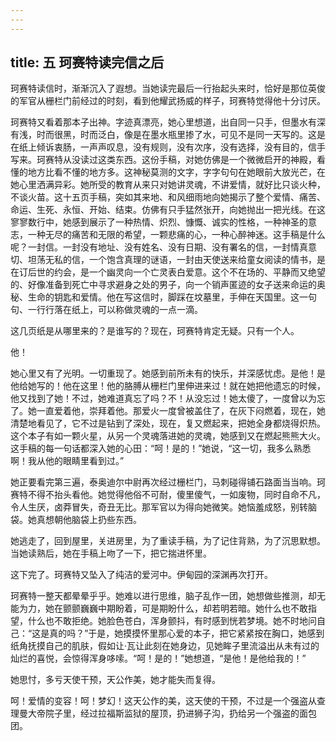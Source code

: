 ```yaml
---
---
---
```

title: 五 珂赛特读完信之后
---




珂赛特读信时，渐渐沉入了遐想。当她读完最后一行抬起头来时，恰好是那位英俊的军官从栅栏门前经过的时刻，看到他耀武扬威的样子，珂赛特觉得他十分讨厌。

珂赛特又看着那本子出神。字迹真漂亮，她心里想道，出自同一只手，但墨水有深有浅，时而很黑，时而泛白，像是在墨水瓶里掺了水，可见不是同一天写的。这是在纸上倾诉衷肠，一声声叹息，没有规则，没有次序，没有选择，没有目的，信手写来。珂赛特从没读过这类东西。这份手稿，对她仿佛是一个微微启开的神殿，看懂的地方比看不懂的地方多。这神秘莫测的文字，字字句句在她眼前大放光芒，在她心里洒满异彩。她所受的教育从来只对她讲灵魂，不讲爱情，就好比只谈火种，不谈火苗。这十五页手稿，突如其来地、和风细雨地向她揭示了整个爱情、痛苦、命运、生死、永恒、开始、结束。仿佛有只手猛然张开，向她抛出一把光线。在这寥寥数行中，她感到展示了一种热情、炽烈、慷慨、诚实的性格，一种神圣的意志，一种无尽的痛苦和无限的希望，一颗悲痛的心，一种心醉神迷。这手稿是什么呢？一封信。一封没有地址、没有姓名、没有日期、没有署名的信，一封情真意切、坦荡无私的信，一个饱含真理的谜语，一封由天使送来给童女阅读的情书，是在订后世的约会，是一个幽灵向一个亡灵表白爱意。这个不在场的、平静而又绝望的、好像准备到死亡中寻求避身之处的男子，向一个销声匿迹的女子送来命运的奥秘、生命的钥匙和爱情。他在写这信时，脚踩在坟墓里，手伸在天国里。这一句句、一行行落在纸上，可以称做灵魂的一点一滴。

这几页纸是从哪里来的？是谁写的？现在，珂赛特肯定无疑。只有一个人。

他！

她心里又有了光明。一切重现了。她感到前所未有的快乐，并深感忧虑。是他！是他给她写的！他在这里！他的胳膊从栅栏门里伸进来过！就在她把他遗忘的时候，他又找到了她！不过，她难道真忘了吗？不！从没忘过！她太傻了，一度曾以为忘了。她一直爱着他，崇拜着他。那爱火一度曾被盖住了，在灰下闷燃着，现在，她清楚地看见了，它不过是钻到了深处，现在，复又燃起来，把她全身都烧得炽热。这个本子有如一颗火星，从另一个灵魂落进她的灵魂，她感到又在燃起熊熊大火。这手稿的每一句话都深入她的心田：“呵！是的！”她说，“这一切，我多么熟悉啊！我从他的眼睛里看到过。”

她正要看完第三遍，泰奥迪尔中尉再次经过栅栏门，马刺碰得铺石路面当当响。珂赛特不得不抬头看他。她觉得他俗不可耐，傻里傻气，一如废物，同时自命不凡，令人生厌，卤莽冒失，奇丑无比。那军官以为得向她微笑。她恼羞成怒，别转脑袋。她真想朝他脑袋上扔些东西。

她逃走了，回到屋里，关进房里，为了重读手稿，为了记住背熟，为了沉思默想。当她读熟后，她在手稿上吻了一下，把它揣进怀里。

这下完了。珂赛特又坠入了纯洁的爱河中。伊甸园的深渊再次打开。

珂赛特一整天都晕晕乎乎。她难以进行思维，脑子乱作一团，她想做些推测，却无能为力，她在颤颤巍巍中期盼着，可是期盼什么，却若明若暗。她什么也不敢指望，什么也不敢拒绝。她脸色苍白，浑身颤抖，有时感到恍若梦境。她不时地问自己：“这是真的吗？”于是，她摸摸怀里那心爱的本子，把它紧紧按在胸口，她感到纸角抚摸自己的肌肤，假如让·瓦让此刻在她身边，见她眸子里流溢出从未有过的灿烂的喜悦，会惊得浑身哆嗦。“呵！是的！”她想道，“是他！是他给我的！”

她思忖，多亏天使干预，天公作美，她才能失而复得。

呵！爱情的变容！呵！梦幻！这天公作的美，这天使的干预，不过是一个强盗从查理曼大帝院子里，经过拉福斯监狱的屋顶，扔进狮子沟，扔给另一个强盗的面包团。
